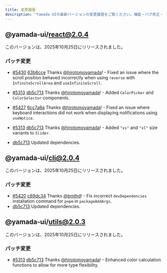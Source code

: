 ```yaml
---
title: 変更履歴
description: "Yamada UIの最新バージョンの変更履歴をご覧ください。機能・バグ修正・改善点についてご確認ください。"
---
```


## @yamada-ui/react@2.0.4

このバージョンは、2025年10月25日にリリースされました。

### パッチ変更

- [#5430](https://github.com/yamada-ui/yamada-ui/pull/5430) [63b8cce](https://github.com/yamada-ui/yamada-ui/commit/63b8cce7b303d58c7c7888aa655d34eddee47980) Thanks [@hirotomoyamada](https://github.com/hirotomoyamada)! - Fixed an issue where the scroll position behaved incorrectly when using `reverse` with `InfiniteScrollArea` and `useInfiniteScroll`.

- [#5313](https://github.com/yamada-ui/yamada-ui/pull/5313) [db5c713](https://github.com/yamada-ui/yamada-ui/commit/db5c713c8c4df48257349d32d605e44ffb959d23) Thanks [@hirotomoyamada](https://github.com/hirotomoyamada)! - Added `ColorPicker` and `ColorSelector` components.

- [#5427](https://github.com/yamada-ui/yamada-ui/pull/5427) [6cc7a8a](https://github.com/yamada-ui/yamada-ui/commit/6cc7a8aee4f0a19efeb94c2bcbd21dad4f9452e9) Thanks [@hirotomoyamada](https://github.com/hirotomoyamada)! - Fixed an issue where keyboard interactions did not work when displaying notifications using `useNotice`.

- [#5313](https://github.com/yamada-ui/yamada-ui/pull/5313) [db5c713](https://github.com/yamada-ui/yamada-ui/commit/db5c713c8c4df48257349d32d605e44ffb959d23) Thanks [@hirotomoyamada](https://github.com/hirotomoyamada)! - Added `"xs"` and `"xl"` size variants to `Slider`.
- [db5c713](https://github.com/yamada-ui/yamada-ui/commit/db5c713c8c4df48257349d32d605e44ffb959d23) Updated dependencies.

## @yamada-ui/cli@2.0.4

このバージョンは、2025年10月25日にリリースされました。

### パッチ変更

- [#5420](https://github.com/yamada-ui/yamada-ui/pull/5420) [c69dc34](https://github.com/yamada-ui/yamada-ui/commit/c69dc34a74cea99114826edaea50f651bdb24f40) Thanks [@bmthd](https://github.com/bmthd)! - Fix incorrect `devDependencies` installation command for `pnpm` in `packageAddArgs`.
- [db5c713](https://github.com/yamada-ui/yamada-ui/commit/db5c713c8c4df48257349d32d605e44ffb959d23) Updated dependencies.

## @yamada-ui/utils@2.0.3

このバージョンは、2025年10月25日にリリースされました。

### パッチ変更

- [#5313](https://github.com/yamada-ui/yamada-ui/pull/5313) [db5c713](https://github.com/yamada-ui/yamada-ui/commit/db5c713c8c4df48257349d32d605e44ffb959d23) Thanks [@hirotomoyamada](https://github.com/hirotomoyamada)! - Enhanced color calculation functions to allow for more type flexibility.
